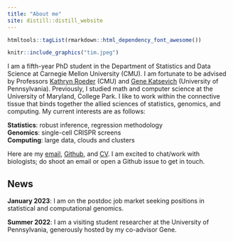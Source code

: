 ```yaml
---
title: "About me"
site: distill::distill_website
---
```


```r
htmltools::tagList(rmarkdown::html_dependency_font_awesome())
```


::: {.floatting}

```r
knitr::include_graphics("tim.jpeg")
```

I am a fifth-year PhD student in the Department of Statistics and Data Science at Carnegie Mellon University (CMU).  I am fortunate to be advised by Professors [Kathryn Roeder](http://www.stat.cmu.edu/~roeder/) (CMU) and [Gene Katsevich](https://ekatsevi.github.io) (University of Pennsylvania). Previously, I studied math and computer science at the University of Maryland, College Park. I like to work within the connective tissue that binds together the allied sciences of statistics, genomics, and computing. My current interests are as follows:

**Statistics**: robust inference, regression methodology \
**Genomics**: single-cell CRISPR screens \
**Computing**: large data, clouds and clusters \
:::


Here are my [email](email.html), [Github](https://github.com/Timothy-Barry), and [CV](ResumeCv/timsResume.pdf). I am excited to chat/work with biologists; do shoot an email or open a Github issue to get in touch.

## News

**January 2023**: I am on the postdoc job market seeking positions in statistical and computational genomics.

**Summer 2022**: I am a visiting student researcher at the University of Pennsylvania, generously hosted by my co-advisor Gene.

